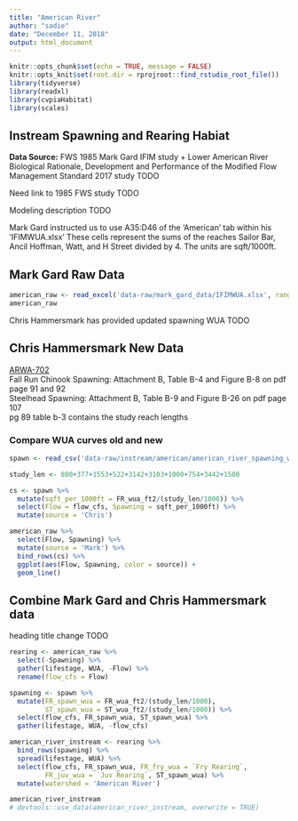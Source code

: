 ```yaml
---
title: "American River"
author: "sadie"
date: "December 11, 2018"
output: html_document
---
```


```r
knitr::opts_chunk$set(echo = TRUE, message = FALSE)
knitr::opts_knit$set(root.dir = rprojroot::find_rstudio_root_file())
library(tidyverse)
library(readxl)
library(cvpiaHabitat)
library(scales)

```

## Instream Spawning and Rearing Habiat
**Data Source:** FWS 1985 Mark Gard IFIM study + Lower American River Biological Rationale,
Development and Performance of the Modified Flow Management Standard 2017 study TODO

Need link to 1985 FWS study TODO

Modeling description TODO

Mark Gard instructed us to use A35:D46 of the 'American' tab within his 'IFIMWUA.xlsx'
These cells represent the sums of the reaches Sailor Bar, Ancil Hoffman, Watt, 
and H Street divided by 4. The units are sqft/1000ft. 

## Mark Gard Raw Data
```r
american_raw <- read_excel('data-raw/mark_gard_data/IFIMWUA.xlsx', range = "A35:D46", sheet = 'American')
american_raw 

```

Chris Hammersmark has provided updated spawning WUA TODO

## Chris Hammersmark New Data
[ARWA-702](https://s3-us-west-2.amazonaws.com/cvpiahabitat-r-package/cvpia-sit-model-inputs/ARWA-702.pdf)    
Fall Run Chinook Spawning: Attachment B, Table B-4 and Figure B-8 on pdf page 91 and 92     
Steelhead Spawning: Attachment B, Table B-9 and Figure B-26 on pdf page 107     
pg 89 table b-3 contains the study reach lengths


### Compare WUA curves old and new
```r
spawn <- read_csv('data-raw/instream/american/american_river_spawning_wua.csv')

study_len <- 800+377+1553+522+3142+3103+1000+754+3442+1500

cs <- spawn %>%
  mutate(sqft_per_1000ft = FR_wua_ft2/(study_len/1000)) %>% 
  select(Flow = flow_cfs, Spawning = sqft_per_1000ft) %>% 
  mutate(source = 'Chris')

american_raw %>% 
  select(Flow, Spawning) %>% 
  mutate(source = 'Mark') %>% 
  bind_rows(cs) %>% 
  ggplot(aes(Flow, Spawning, color = source)) +
  geom_line()

```

## Combine Mark Gard and Chris Hammersmark data

heading title change TODO
```r
rearing <- american_raw %>% 
  select(-Spawning) %>% 
  gather(lifestage, WUA, -Flow) %>% 
  rename(flow_cfs = Flow)

spawning <- spawn %>%
  mutate(FR_spawn_wua = FR_wua_ft2/(study_len/1000),
         ST_spawn_wua = ST_wua_ft2/(study_len/1000)) %>% 
  select(flow_cfs, FR_spawn_wua, ST_spawn_wua) %>% 
  gather(lifestage, WUA, -flow_cfs)

american_river_instream <- rearing %>% 
  bind_rows(spawning) %>% 
  spread(lifestage, WUA) %>% 
  select(flow_cfs, FR_spawn_wua, FR_fry_wua = `Fry Rearing`, 
         FR_juv_wua = `Juv Rearing`, ST_spawn_wua) %>% 
  mutate(watershed = 'American River')

american_river_instream
# devtools::use_data(american_river_instream, overwrite = TRUE)
```
